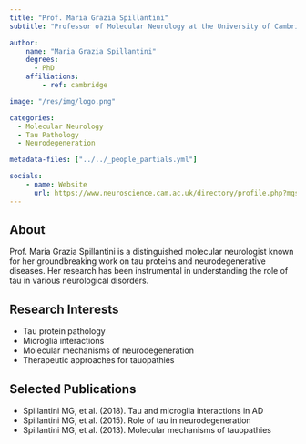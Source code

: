 ```yaml
---
title: "Prof. Maria Grazia Spillantini"
subtitle: "Professor of Molecular Neurology at the University of Cambridge"

author:
    name: "Maria Grazia Spillantini"
    degrees:
      - PhD
    affiliations:
        - ref: cambridge

image: "/res/img/logo.png"

categories:
  - Molecular Neurology
  - Tau Pathology
  - Neurodegeneration

metadata-files: ["../../_people_partials.yml"]

socials:
    - name: Website
      url: https://www.neuroscience.cam.ac.uk/directory/profile.php?mgs
---
```


## About

Prof. Maria Grazia Spillantini is a distinguished molecular neurologist known for her groundbreaking work on tau proteins and neurodegenerative diseases. Her research has been instrumental in understanding the role of tau in various neurological disorders.

## Research Interests

- Tau protein pathology
- Microglia interactions
- Molecular mechanisms of neurodegeneration
- Therapeutic approaches for tauopathies

## Selected Publications

- Spillantini MG, et al. (2018). Tau and microglia interactions in AD
- Spillantini MG, et al. (2015). Role of tau in neurodegeneration
- Spillantini MG, et al. (2013). Molecular mechanisms of tauopathies 